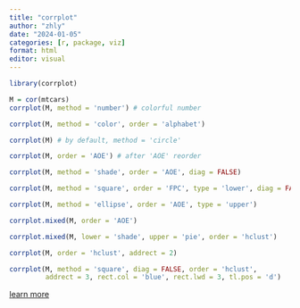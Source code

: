 ---
title: "corrplot"
author: "zhly"
date: "2024-01-05"
categories: [r, package, viz]
format: html
editor: visual
---

```{r,message=FALSE}
library(corrplot)
```

```{r}
M = cor(mtcars)
corrplot(M, method = 'number') # colorful number
```

```{r}
corrplot(M, method = 'color', order = 'alphabet')
```

```{r}
corrplot(M) # by default, method = 'circle'
```

```{r}
corrplot(M, order = 'AOE') # after 'AOE' reorder
```

```{r}
corrplot(M, method = 'shade', order = 'AOE', diag = FALSE)
```

```{r}
corrplot(M, method = 'square', order = 'FPC', type = 'lower', diag = FALSE)
```

```{r}
corrplot(M, method = 'ellipse', order = 'AOE', type = 'upper')
```

```{r}
corrplot.mixed(M, order = 'AOE')
```

```{r}
corrplot.mixed(M, lower = 'shade', upper = 'pie', order = 'hclust')
```

```{r}
corrplot(M, order = 'hclust', addrect = 2)
```

```{r}
corrplot(M, method = 'square', diag = FALSE, order = 'hclust',
         addrect = 3, rect.col = 'blue', rect.lwd = 3, tl.pos = 'd')
```

[learn more](https://cran.r-project.org/web/packages/corrplot/vignettes/corrplot-intro.html)
